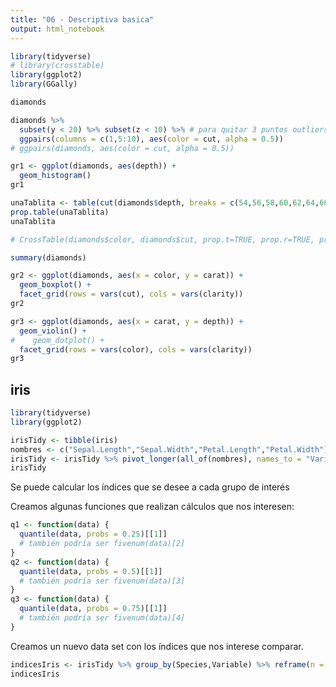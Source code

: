 ```yaml
---
title: "06 - Descriptiva basica"
output: html_notebook 
---
```


```r
library(tidyverse)
# library(crosstable)
library(ggplot2)
library(GGally)
```

```r
diamonds
```

```r
diamonds %>% 
  subset(y < 20) %>% subset(z < 10) %>% # para quitar 3 puntos outliers
  ggpairs(columns = c(1,5:10), aes(color = cut, alpha = 0.5))
# ggpairs(diamonds, aes(color = cut, alpha = 0.5))
```

```r
gr1 <- ggplot(diamonds, aes(depth)) + 
  geom_histogram()
gr1
```

```r
unaTablita <- table(cut(diamonds$depth, breaks = c(54,56,58,60,62,64,66,68,70)))
prop.table(unaTablita)
unaTablita
```
```r
# CrossTable(diamonds$color, diamonds$cut, prop.t=TRUE, prop.r=TRUE, prop.c=TRUE)
```

  
```r
summary(diamonds)
```

```r
gr2 <- ggplot(diamonds, aes(x = color, y = carat)) + 
  geom_boxplot() +
  facet_grid(rows = vars(cut), cols = vars(clarity))
gr2
```

```r
gr3 <- ggplot(diamonds, aes(x = carat, y = depth)) + 
  geom_violin() +
#    geom_dotplot() +
  facet_grid(rows = vars(color), cols = vars(clarity))
gr3
```

## iris

```r
library(tidyverse)
library(ggplot2)
```

```r


irisTidy <- tibble(iris)
nombres <- c("Sepal.Length","Sepal.Width","Petal.Length","Petal.Width")
irisTidy <- irisTidy %>% pivot_longer(all_of(nombres), names_to = "Variable", values_to = "valor")
irisTidy
```

Se puede calcular los índices que se desee a cada grupo de interés

Creamos algunas funciones que realizan cálculos que nos interesen:

```r
q1 <- function(data) {
  quantile(data, probs = 0.25)[[1]]
  # también podría ser fivenum(data)[2]
}
q2 <- function(data) {
  quantile(data, probs = 0.5)[[1]]
  # también podría ser fivenum(data)[3]
}
q3 <- function(data) {
  quantile(data, probs = 0.75)[[1]]
  # también podría ser fivenum(data)[4]
}
```

Creamos un nuevo data set con los índices que nos interese comparar.

```r
indicesIris <- irisTidy %>% group_by(Species,Variable) %>% reframe(n = n(), media = mean(valor), q1 = q1(valor), mediana = median(valor),q2 = q2(valor), sd = sd(valor), varianza = var(valor), cv = sd/media)
indicesIris
```